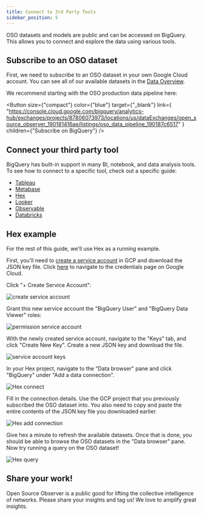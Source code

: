 ```yaml
---
title: Connect to 3rd Party Tools
sidebar_position: 5
---
```



OSO datasets and models are public and can be accessed on BigQuery. This allows you to connect and explore the data using various tools.

## Subscribe to an OSO dataset

First, we need to subscribe to an OSO dataset in your own
Google Cloud account.
You can see all of our available datasets in the
[Data Overview](./overview/index.mdx).

We recommend starting with the OSO production data pipeline here:

<Button
  size={"compact"}
  color={"blue"}
  target={"_blank"}
  link={
    "https://console.cloud.google.com/bigquery/analytics-hub/exchanges/projects/87806073973/locations/us/dataExchanges/open_source_observer_190181416ae/listings/oso_data_pipeline_190187c6517"
  }
  children={"Subscribe on BigQuery"}
/>

## Connect your third party tool

BigQuery has built-in support in many BI, notebook, and
data analysis tools. To see how to connect to a specific tool,
check out a specific guide:

- [Tableau](https://cloud.google.com/bigquery/docs/analyze-data-tableau)
- [Metabase](https://www.metabase.com/docs/latest/databases/connections/bigquery)
- [Hex](https://learn.hex.tech/docs/connect-to-data/data-connections/data-connections-introduction)
- [Looker](https://cloud.google.com/bigquery/docs/visualize-looker-studio)
- [Observable](https://observablehq.com/documentation/data/databases/overview)
- [Databricks](https://docs.databricks.com/en/connect/external-systems/bigquery.html)

## Hex example

For the rest of this guide, we'll use Hex as a running example.

First, you'll need to
[create a service account](https://cloud.google.com/iam/docs/creating-managing-service-account-keys#creating)
in GCP and download the JSON key file.
Click [here](https://console.cloud.google.com/iam-admin/serviceaccounts?walkthrough_id=iam--create-service-account-keys&start_index=1#step_index=1)
to navigate to the credentials page on Google Cloud.

Click "+ Create Service Account":

![create service account](./gcp_service_account_create.png)

Grant this new service account the "BigQuery User"
and "BigQuery Data Viewer" roles:

![permission service account](./gcp_service_account_perm.png)

With the newly created service account,
navigate to the "Keys" tab, and
click "Create New Key".
Create a new JSON key and download the file.

![service account keys](./gcp_service_account_key.png)

In your Hex project, navigate to the "Data browser" pane
and click "BigQuery" under "Add a data connection".

![Hex connect](./hex_connections.png)

Fill in the connection details.
Use the GCP project that you previously
subscribed the OSO dataset into.
You also need to copy and paste the entire contents of
the JSON key file you downloaded earlier.

![Hex add connection](./hex_add_connection.png)

Give hex a minute to refresh the available datasets.
Once that is done, you should be able to browse
the OSO datasets in the "Data browser" pane.
Now try running a query on the OSO dataset!

![Hex query](./hex_query.png)

## Share your work!

Open Source Observer is a public good for lifting
the collective intelligence of networks.
Please share your insights and tag us!
We love to amplify great insights.
